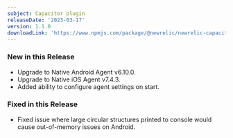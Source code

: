 ```yaml
---
subject: Capacitor plugin
releaseDate: '2023-03-17'
version: 1.1.0
downloadLink: 'https://www.npmjs.com/package/@newrelic/newrelic-capacitor-plugin/v/1.1.0'
---
```


### New in this Release
* Upgrade to Native Android Agent v6.10.0.
* Upgrade to Native iOS Agent v7.4.3.
* Added ability to configure agent settings on start.

### Fixed in this Release
* Fixed issue where large circular structures printed to console would cause out-of-memory issues on Android.